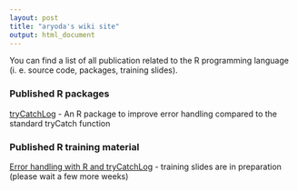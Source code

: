 ```yaml
---
layout: post
title: "aryoda's wiki site"
output: html_document
---
```



You can find a list of all publication related to the R programming language
(i. e. source code, packages, training slides).



### Published R packages

[tryCatchLog](https://github.com/aryoda/tryCatchLog) - An R package to improve error handling compared to the standard tryCatch function



### Published R training material

[Error handling with R and tryCatchLog](https://github.com/aryoda/R_trainings) - training slides are in preparation (please wait a few more weeks)



